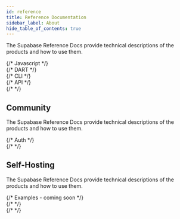 ```yaml
---
id: reference
title: Reference Documentation
sidebar_label: About
hide_table_of_contents: true
---
```



The Supabase Reference Docs provide technical descriptions of the products and how to use them.

<div class="container" style={{ padding: 0 }}>
  <div class="row is-multiline">
    {/* Javascript */}
    <div class="col col--6">
      <ButtonCard
        icon={useBaseUrl("/img/icons/javascript-icon.svg")}
        class="card"
        to={useBaseUrl("/reference/javascript")}
        style={{ height: '100%' }}
        title="JavaScript"
        description="JavaScript and TypeScript documentation."
      />
    </div>
    {/* DART */}
    <div class="col col--6">
      <ButtonCard icon={useBaseUrl("/img/icons/dart-icon.svg")} class="card" to={useBaseUrl("/reference/dart")} style={{ height: '100%' }} title="Dart" description="Dart and Flutter documentation."/>
    </div>
    {/* CLI */}
    <div class="col col--6">
      <ButtonCard icon={useBaseUrl("/img/icons/cli-icon.svg")} class="card" to={useBaseUrl("/reference/cli")} style={{ height: '100%' }} title="Supabase CLI" description="Manage your Supabase projects."/>
    </div>
    {/* API */}
    <div class="col col--6">
      <ButtonCard icon={useBaseUrl("/img/icons/api-icon.svg")} class="card" to={useBaseUrl("/reference/api")} style={{ height: '100%' }} title="Supabase API" description="Manage your Supabase projects."/>
    </div>
    {/*  */}

  </div>
</div>

## Community

The Supabase Reference Docs provide technical descriptions of the products and how to use them.

<div class="container" style={{ padding: 0 }}>
  <div class="row is-multiline">
    {/* Auth */}
    <div class="col col--6">
      <ButtonCard
        class="card"
        to={useBaseUrl('/reference/auth-helpers')}
        style={{ height: '100%' }}
        title="Auth Helpers"
        description="A collection of framework specific Auth utilities for working with
            Supabase."
      />
    </div>
    {/*  */}
  </div>
</div>

## Self-Hosting

The Supabase Reference Docs provide technical descriptions of the products and how to use them.

<div class="container" style={{ padding: 0 }}>
  <div class="row is-multiline">
    {/* Examples - coming soon */}
    <div class="col col--6">
      <ButtonCard
        class="card"
        to={useBaseUrl('/reference/auth')}
        style={{ height: '100%' }}
        title={'Auth Server'}
        description="Auth reference"
      />
    </div>
    {/*  */}
    <div class="col col--6">
      <ButtonCard
        class="card"
        to={useBaseUrl('/reference/storage')}
        style={{ height: '100%' }}
        title={'Storage'}
        description="Storage reference"
      />
    </div>
    {/*  */}
  </div>
</div>
